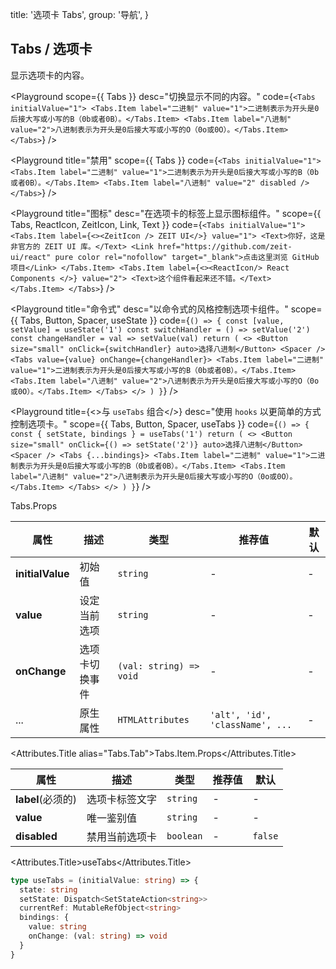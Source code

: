 
  title: '选项卡 Tabs',
  group: '导航',
}

## Tabs / 选项卡

显示选项卡的内容。

<Playground
  scope={{ Tabs }}
  desc="切换显示不同的内容。"
  code={`
<Tabs initialValue="1">
  <Tabs.Item label="二进制" value="1">二进制表示为开头是0后接大写或小写的B（0b或者0B）。</Tabs.Item>
  <Tabs.Item label="八进制" value="2">八进制表示为开头是0后接大写或小写的O（0o或0O）。</Tabs.Item>
</Tabs>
`} />

<Playground
  title="禁用"
  scope={{ Tabs }}
  code={`
<Tabs initialValue="1">
  <Tabs.Item label="二进制" value="1">二进制表示为开头是0后接大写或小写的B（0b或者0B）。</Tabs.Item>
  <Tabs.Item label="八进制" value="2" disabled />
</Tabs>
`} />

<Playground
  title="图标"
  desc="在选项卡的标签上显示图标组件。"
  scope={{ Tabs, ReactIcon, ZeitIcon, Link, Text }}
  code={`
<Tabs initialValue="1">
  <Tabs.Item label={<><ZeitIcon /> ZEIT UI</>} value="1">
    <Text>你好，这是非官方的 ZEIT UI 库。</Text>
    <Link href="https://github.com/zeit-ui/react" pure color rel="nofollow" target="_blank">点击这里浏览 GitHub 项目</Link>
  </Tabs.Item>
  <Tabs.Item label={<><ReactIcon/> React Components </>} value="2">
    <Text>这个组件看起来还不错。</Text>
  </Tabs.Item>
</Tabs>
`} />

<Playground
  title="命令式"
  desc="以命令式的风格控制选项卡组件。"
  scope={{ Tabs, Button, Spacer, useState }}
  code={`
() => {
  const [value, setValue] = useState('1')
  const switchHandler = () => setValue('2')
  const changeHandler = val => setValue(val)
  return (
    <>
      <Button size="small" onClick={switchHandler} auto>选择八进制</Button>
      <Spacer />
      <Tabs value={value} onChange={changeHandler}>
        <Tabs.Item label="二进制" value="1">二进制表示为开头是0后接大写或小写的B（0b或者0B）。</Tabs.Item>
        <Tabs.Item label="八进制" value="2">八进制表示为开头是0后接大写或小写的O（0o或0O）。</Tabs.Item>
      </Tabs>
    </>
  )
}
`} />

<Playground
  title={<>与&nbsp;<Code>useTabs</Code>&nbsp;组合</>}
  desc="使用 `hooks` 以更简单的方式控制选项卡。"
  scope={{ Tabs, Button, Spacer, useTabs }}
  code={`
() => {
  const { setState, bindings } = useTabs('1')
  return (
    <>
      <Button size="small" onClick={() => setState('2')} auto>选择八进制</Button>
      <Spacer />
      <Tabs {...bindings}>
        <Tabs.Item label="二进制" value="1">二进制表示为开头是0后接大写或小写的B（0b或者0B）。</Tabs.Item>
        <Tabs.Item label="八进制" value="2">八进制表示为开头是0后接大写或小写的O（0o或0O）。</Tabs.Item>
      </Tabs>
    </>
  )
}
`} />


<Attributes edit="/pages/docs/components/tabs.mdx">
<Attributes.Title>Tabs.Props</Attributes.Title>

| 属性 | 描述 | 类型 | 推荐值 | 默认
| ---------- | ---------- | ---- |  -------------- | ------ |
| **initialValue** | 初始值 | `string` | - | - |
| **value** | 设定当前选项 | `string` | - | - |
| **onChange** | 选项卡切换事件 | `(val: string) => void` | - | - |
| ... | 原生属性 | `HTMLAttributes` | `'alt', 'id', 'className', ...` | - |

<Attributes.Title alias="Tabs.Tab">Tabs.Item.Props</Attributes.Title>

| 属性 | 描述 | 类型 | 推荐值 | 默认
| ---------- | ---------- | ---- |  -------------- | ------ |
| **label**(必须的) | 选项卡标签文字 | `string` | - | - |
| **value** | 唯一鉴别值 | `string` | - | - |
| **disabled** | 禁用当前选项卡 | `boolean` | - | `false` |

<Attributes.Title>useTabs</Attributes.Title>

```ts
type useTabs = (initialValue: string) => {
  state: string
  setState: Dispatch<SetStateAction<string>>
  currentRef: MutableRefObject<string>
  bindings: {
    value: string
    onChange: (val: string) => void
  }
}
```

</Attributes>

